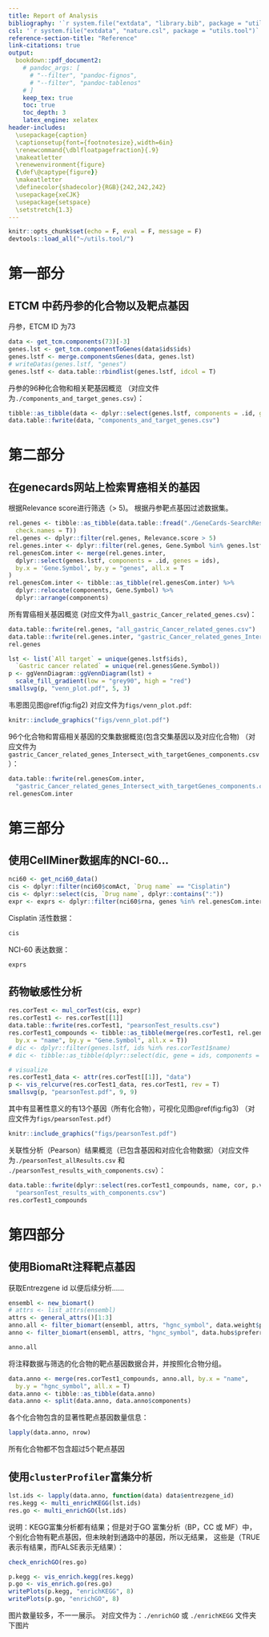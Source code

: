```yaml
---
title: Report of Analysis
bibliography: '`r system.file("extdata", "library.bib", package = "utils.tool")`'
csl: '`r system.file("extdata", "nature.csl", package = "utils.tool")`'
reference-section-title: "Reference"
link-citations: true
output:
  bookdown::pdf_document2:
    # pandoc_args: [
      # "--filter", "pandoc-fignos",
      # "--filter", "pandoc-tablenos"
    # ]
    keep_tex: true
    toc: true
    toc_depth: 3
    latex_engine: xelatex
header-includes:
  \usepackage{caption}
  \captionsetup{font={footnotesize},width=6in}
  \renewcommand{\dblfloatpagefraction}{.9}
  \makeatletter
  \renewenvironment{figure}
  {\def\@captype{figure}}
  \makeatletter
  \definecolor{shadecolor}{RGB}{242,242,242}
  \usepackage{xeCJK}
  \usepackage{setspace}
  \setstretch{1.3} 
---
```



```r
knitr::opts_chunk$set(echo = F, eval = F, message = F)
devtools::load_all("~/utils.tool/")
```

# 第一部分

## ETCM 中药丹参的化合物以及靶点基因

丹参，ETCM ID 为73

```r
data <- get_tcm.components(73)[-3]
genes.lst <- get_tcm.componentToGenes(data$ids$ids)
genes.lstf <- merge.componentsGenes(data, genes.lst)
# writeDatas(genes.lstf, "genes")
genes.lstf <- data.table::rbindlist(genes.lstf, idcol = T)
```

丹参的96种化合物和相关靶基因概览
（对应文件为`./components_and_target_genes.csv`）：

```r
tibble::as_tibble(data <- dplyr::select(genes.lstf, components = .id, genes = ids, links))
data.table::fwrite(data, "components_and_target_genes.csv")
```

# 第二部分

## 在genecards网站上检索胃癌相关的基因

根据Relevance score进行筛选（&gt; 5)。
根据丹参靶点基因过滤数据集。

```r
rel.genes <- tibble::as_tibble(data.table::fread("./GeneCards-SearchResults.csv",
  check.names = T))
rel.genes <- dplyr::filter(rel.genes, Relevance.score > 5)
rel.genes.inter <- dplyr::filter(rel.genes, Gene.Symbol %in% genes.lstf$ids)
rel.genesCom.inter <- merge(rel.genes.inter,
  dplyr::select(genes.lstf, components = .id, genes = ids),
  by.x = 'Gene.Symbol', by.y = "genes", all.x = T
)
rel.genesCom.inter <- tibble::as_tibble(rel.genesCom.inter) %>% 
  dplyr::relocate(components, Gene.Symbol) %>% 
  dplyr::arrange(components)
```

所有胃癌相关基因概览
(对应文件为`all_gastric_Cancer_related_genes.csv`)：

```r
data.table::fwrite(rel.genes, "all_gastric_Cancer_related_genes.csv")
data.table::fwrite(rel.genes.inter, "gastric_Cancer_related_genes_Intersect_with_targetGenes.csv")
rel.genes
```

```r
lst <- list(`All target` = unique(genes.lstf$ids),
  `Gastric cancer related` = unique(rel.genes$Gene.Symbol))
p <- ggVennDiagram::ggVennDiagram(lst) +
  scale_fill_gradient(low = "grey90", high = "red")
smallsvg(p, "venn_plot.pdf", 5, 3)
```

韦恩图见图\@ref(fig:fig2)
对应文件为`figs/venn_plot.pdf`:

```r
knitr::include_graphics("figs/venn_plot.pdf")
```

96个化合物和胃癌相关基因的交集数据概览(包含交集基因以及对应化合物)
（对应文件为`gastric_Cancer_related_genes_Intersect_with_targetGenes_components.csv`）：

```r
data.table::fwrite(rel.genesCom.inter,
  "gastric_Cancer_related_genes_Intersect_with_targetGenes_components.csv")
rel.genesCom.inter
```

# 第三部分

## 使用CellMiner数据库的NCI-60...

```r
nci60 <- get_nci60_data()
cis <- dplyr::filter(nci60$comAct, `Drug name` == "Cisplatin")
cis <- dplyr::select(cis, `Drug name`, dplyr::contains(":"))
expr <- exprs <- dplyr::filter(nci60$rna, genes %in% rel.genesCom.inter$Gene.Symbol)
```

Cisplatin 活性数据：

```r
cis
```

NCI-60 表达数据：

```r
exprs
```

## 药物敏感性分析

```r
res.corTest <- mul_corTest(cis, expr)
res.corTest1 <- res.corTest[[1]]
data.table::fwrite(res.corTest1, "pearsonTest_results.csv")
res.corTest1_compounds <- tibble::as_tibble(merge(res.corTest1, rel.genesCom.inter,
  by.x = "name", by.y = "Gene.Symbol", all.x = T))
# dic <- dplyr::filter(genes.lstf, ids %in% res.corTest1$name)
# dic <- tibble::as_tibble(dplyr::select(dic, gene = ids, components = .id))
```

```r
# visualize
res.corTest1_data <- attr(res.corTest[[1]], "data")
p <- vis_relcurve(res.corTest1_data, res.corTest1, rev = T)
smallsvg(p, "pearsonTest.pdf", 9, 9)
```

其中有显著性意义的有13个基因（所有化合物），可视化见图\@ref(fig:fig3)
（对应文件为`figs/pearsonTest.pdf`）

```r
knitr::include_graphics("figs/pearsonTest.pdf")
```

关联性分析（Pearson）结果概览（已包含基因和对应化合物数据）（对应文件为`./pearsonTest_allResults.csv` 和 `./pearsonTest_results_with_components.csv`）：

```r
data.table::fwrite(dplyr::select(res.corTest1_compounds, name, cor, p.value, components),
  "pearsonTest_results_with_components.csv")
res.corTest1_compounds
```

# 第四部分

## 使用BiomaRt注释靶点基因

获取Entrezgene id 以便后续分析……

```r
ensembl <- new_biomart()
# attrs <- list_attrs(ensembl)
attrs <- general_attrs()[1:3]
anno.all <- filter_biomart(ensembl, attrs, "hgnc_symbol", data.weight$preferred_name)
anno <- filter_biomart(ensembl, attrs, "hgnc_symbol", data.hubs$preferred_name)
```

```r
anno.all
```

将注释数据与筛选的化合物的靶点基因数据合并，并按照化合物分组。

```r
data.anno <- merge(res.corTest1_compounds, anno.all, by.x = "name",
  by.y = "hgnc_symbol", all.x = T)
data.anno <- tibble::as_tibble(data.anno)
data.anno <- split(data.anno, data.anno$components)
```

各个化合物包含的显著性靶点基因数量信息：

```r
lapply(data.anno, nrow)
```

所有化合物都不包含超过5个靶点基因

## 使用`clusterProfiler`富集分析

```r
lst.ids <- lapply(data.anno, function(data) data$entrezgene_id)
res.kegg <- multi_enrichKEGG(lst.ids)
res.go <- multi_enrichGO(lst.ids)
```

说明：KEGG富集分析都有结果；但是对于GO 富集分析（BP，CC 或 MF）中，个别化合物有靶点基因，但未映射到通路中的基因，所以无结果， 这些是（TRUE表示有结果，而FALSE表示无结果）：

```r
check_enrichGO(res.go)
```

```r
p.kegg <- vis_enrich.kegg(res.kegg)
p.go <- vis_enrich.go(res.go)
writePlots(p.kegg, "enrichKEGG", 8)
writePlots(p.go, "enrichGO", 8)
```

图片数量较多，不一一展示。
对应文件为：`./enrichGO` 或 `./enrichKEGG` 文件夹下图片

